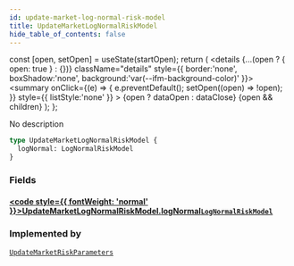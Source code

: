 ```yaml
---
id: update-market-log-normal-risk-model
title: UpdateMarketLogNormalRiskModel
hide_table_of_contents: false
---
```







  const [open, setOpen] = useState(startOpen);
  return (
    <details {...(open ? { open: true } : {})} className="details" style={{ border:'none', boxShadow:'none', background:'var(--ifm-background-color)' }}>
      <summary
        onClick={(e) => {
          e.preventDefault();
          setOpen((open) => !open);
        }}
        style={{ listStyle:'none' }}
      >
      {open ? dataOpen : dataClose}
      </summary>
      {open && children}
    </details>
  );
};




No description


```graphql
type UpdateMarketLogNormalRiskModel {
  logNormal: LogNormalRiskModel
}
```


### Fields

#### [<code style={{ fontWeight: 'normal' }}>UpdateMarketLogNormalRiskModel.<b>logNormal</b></code>](#)<Bullet />[`LogNormalRiskModel`](/testnet/api/graphql/objects/log-normal-risk-model) <Badge class="secondary" text="object"/>
> 
> 



### Implemented by

[`UpdateMarketRiskParameters`](/testnet/api/graphql/unions/update-market-risk-parameters)  <Badge class="secondary" text="union"/>

